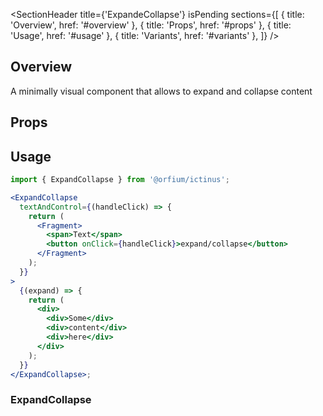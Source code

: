 
<Meta of={ExpandCollapseStories} />

<SectionHeader
  title={'ExpandeCollapse'}
  isPending
  sections={[
    { title: 'Overview', href: '#overview' },
    { title: 'Props', href: '#props' },
    { title: 'Usage', href: '#usage' },
    { title: 'Variants', href: '#variants' },
  ]}
/>

## Overview

A minimally visual component that allows to expand and collapse content

## Props

<ArgTypes of={ExpandCollapse} />

## Usage

```jsx
import { ExpandCollapse } from '@orfium/ictinus';

<ExpandCollapse
  textAndControl={(handleClick) => {
    return (
      <Fragment>
        <span>Text</span>
        <button onClick={handleClick}>expand/collapse</button>
      </Fragment>
    );
  }}
>
  {(expand) => {
    return (
      <div>
        <div>Some</div>
        <div>content</div>
        <div>here</div>
      </div>
    );
  }}
</ExpandCollapse>;
```

<SubsectionHeader title="Variants" />

### ExpandCollapse

<Canvas of={ExpandCollapseStories.ExpandCollapseStory} />
